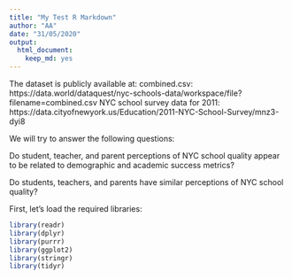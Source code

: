 ```yaml
---
title: "My Test R Markdown"
author: "AA"
date: "31/05/2020"
output: 
  html_document: 
    keep_md: yes
---
```

The dataset is publicly available at:
combined.csv: https://data.world/dataquest/nyc-schools-data/workspace/file?filename=combined.csv
NYC school survey data for 2011: https://data.cityofnewyork.us/Education/2011-NYC-School-Survey/mnz3-dyi8

We will try to answer the following questions:

Do student, teacher, and parent perceptions of NYC school quality appear to be related to demographic and academic success metrics?

Do students, teachers, and parents have similar perceptions of NYC school quality?


First, let's load the required libraries:

```r
library(readr)
library(dplyr)
library(purrr)
library(ggplot2)
library(stringr)
library(tidyr)

```




